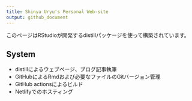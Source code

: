 ```yaml
---
title: Shinya Uryu's Personal Web-site
output: github_document
---
```


このページはRStudioが開発するdistillパッケージを使って構築されています。

## System

- distillによるウェブページ、ブログ記事執筆
- GitHubによるRmdおよび必要なファイルのGitバージョン管理
- GitHub actionsによるビルド
- Netlifyでのホスティング

